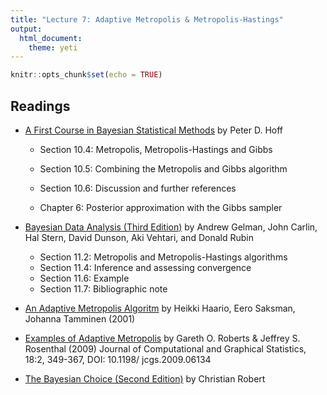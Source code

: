 ```yaml
---
title: "Lecture 7: Adaptive Metropolis & Metropolis-Hastings"
output: 
  html_document:
    theme: yeti
---
```


```r
knitr::opts_chunk$set(echo = TRUE)
```


## Readings

- [A First Course in Bayesian Statistical Methods](https://find.library.duke.edu/catalog/DUKE004968562) by Peter D. Hoff
  + Section 10.4: Metropolis, Metropolis-Hastings and Gibbs
  + Section 10.5: Combining the Metropolis and Gibbs algorithm
  + Section 10.6: Discussion and further references

  + Chapter 6: Posterior approximation with the Gibbs sampler


- [Bayesian Data Analysis (Third Edition)](https://find.library.duke.edu/catalog/DUKE006588051?utm_campaign=bento&utm_content=bento_result_link&utm_source=library.duke.edu&utm_medium=referral) by Andrew Gelman, John Carlin, Hal Stern, David Dunson, Aki Vehtari, and Donald Rubin

  + Section 11.2: Metropolis and Metropolis-Hastings algorithms 
  + Section 11.4: Inference and assessing convergence
  + Section 11.6: Example
  + Section 11.7: Bibliographic note

- [An Adaptive Metropolis Algoritm](https://projecteuclid.org/journals/bernoulli/volume-7/issue-2/An-adaptive-Metropolis-algorithm/bj/1080222083.full)
by Heikki Haario, Eero Saksman, Johanna Tamminen (2001)

- [Examples of Adaptive Metropolis](https://doi.org/10.1198/jcgs.2009.06134) by Gareth O. Roberts & Jeffrey S. Rosenthal (2009) Journal of Computational and Graphical Statistics, 18:2, 349-367, DOI: 10.1198/ jcgs.2009.06134


  
- [The Bayesian Choice (Second Edition)](https://link-springer-com.proxy.lib.duke.edu/content/pdf/10.1007%2F0-387-71599-1.pdf)    by Christian Robert

    
